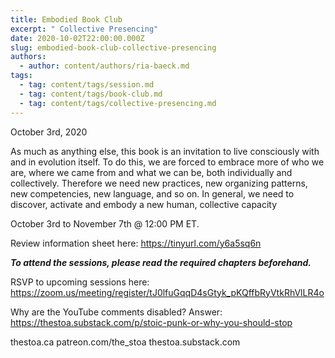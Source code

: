 ```yaml
---
title: Embodied Book Club
excerpt: " Collective Presencing"
date: 2020-10-02T22:00:00.000Z
slug: embodied-book-club-collective-presencing
authors:
  - author: content/authors/ria-baeck.md
tags:
  - tag: content/tags/session.md
  - tag: content/tags/book-club.md
  - tag: content/tags/collective-presencing.md
---
```


October 3rd, 2020

As much as anything else, this book is an invitation to live consciously with and in evolution itself. To do this, we are forced to embrace more of who we are, where we came from and what we can be, both individually and collectively. Therefore we need new practices, new organizing patterns, new competencies, new language, and so on. In general, we need to discover, activate and embody a new human, collective capacity

October 3rd to November 7th @ 12:00 PM ET.

Review information sheet here: https://tinyurl.com/y6a5sq6n

***To attend the sessions, please read the required chapters beforehand.***

RSVP to upcoming sessions here: https://zoom.us/meeting/register/tJ0lfuGqqD4sGtyk_pKQffbRyVtkRhVlLR4o

Why are the YouTube comments disabled? Answer: https://thestoa.substack.com/p/stoic-punk-or-why-you-should-stop

thestoa.ca
patreon.com/the_stoa
thestoa.substack.com
